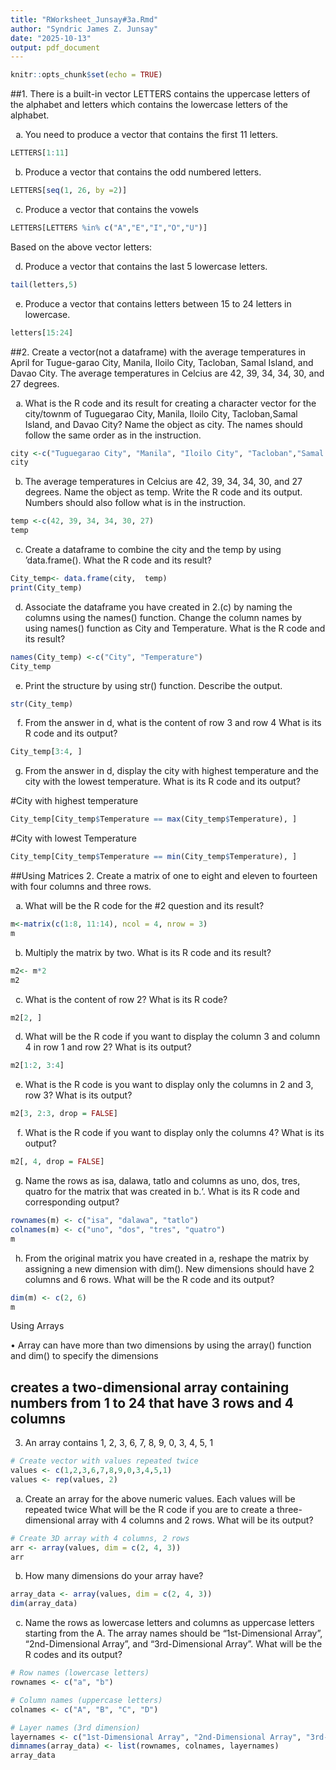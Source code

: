 ```yaml
---
title: "RWorksheet_Junsay#3a.Rmd"
author: "Syndric James Z. Junsay"
date: "2025-10-13"
output: pdf_document
---
```


```r
knitr::opts_chunk$set(echo = TRUE)
```
##1. There is a built-in vector LETTERS contains the uppercase letters of the alphabet and letters which contains the lowercase letters of the alphabet.

a. You need to produce a vector that contains the first 11 letters.
```r
LETTERS[1:11]
```
b. Produce a vector that contains the odd numbered letters.
```r
LETTERS[seq(1, 26, by =2)]
```
c. Produce a vector that contains the vowels
```r
LETTERS[LETTERS %in% c("A","E","I","O","U")]
```
Based on the above vector letters:

d. Produce a vector that contains the last 5 lowercase letters.
```r
tail(letters,5)
```
e. Produce a vector that contains letters between 15 to 24 letters in lowercase.
```r
letters[15:24]
```

##2. Create a vector(not a dataframe) with the average temperatures in April for Tugue-garao City, Manila, Iloilo City, Tacloban, Samal Island, and Davao City. The average  temperatures in Celcius are 42, 39, 34, 34, 30, and 27 degrees.

a. What is the R code and its result for creating a character vector for the city/townm of Tuguegarao City, Manila, Iloilo City, Tacloban,Samal Island, and Davao City? Name the object as city. The names should follow the same order as in the instruction.
```r
city <-c("Tuguegarao City", "Manila", "Iloilo City", "Tacloban","Samal Island", "Davao City")
city
```
b. The average temperatures in Celcius are 42, 39, 34, 34, 30, and 27 degrees.
Name the object as temp. Write the R code and its output. Numbers should also follow
what is in the instruction.
```r
temp <-c(42, 39, 34, 34, 30, 27)
temp
```
c. Create a dataframe to combine the city and the temp by using ‘data.frame(). What
the R code and its result?
```r
City_temp<- data.frame(city,  temp)
print(City_temp)
```
d. Associate the dataframe you have created in 2.(c) by naming the columns using
the names() function. Change the column names by using names() function as City and
Temperature. What is the R code and its result?
```r
names(City_temp) <-c("City", "Temperature")
City_temp
```
e. Print the structure by using str() function. Describe the output.
```r
str(City_temp)
```
f. From the answer in d, what is the content of row 3 and row 4 What is its R code and
its output?
```r
City_temp[3:4, ]
```
g. From the answer in d, display the city with highest temperature and the city with
the lowest temperature. What is its R code and its output?

#City with highest temperature
```r
City_temp[City_temp$Temperature == max(City_temp$Temperature), ]
```
#City with lowest Temperature
```r
City_temp[City_temp$Temperature == min(City_temp$Temperature), ]
```
##Using Matrices
2. Create a matrix of one to eight and eleven to fourteen with four columns and three
rows.

a. What will be the R code for the #2 question and its result?
```r

m<-matrix(c(1:8, 11:14), ncol = 4, nrow = 3)
m
```
b. Multiply the matrix by two. What is its R code and its result?
```r

m2<- m*2
m2
```
c. What is the content of row 2? What is its R code?
```r
m2[2, ]
```
d. What will be the R code if you want to display the column 3 and column 4 in row 1
and row 2? What is its output?
```r
m2[1:2, 3:4]
```
e. What is the R code is you want to display only the columns in 2 and 3, row 3? What
is its output?
```r
m2[3, 2:3, drop = FALSE]
```
f. What is the R code if you want to display only the columns 4? What is its output?

```r
m2[, 4, drop = FALSE]
```
g. Name the rows as isa, dalawa, tatlo and columns as uno, dos, tres, quatro
for the matrix that was created in b.‘. What is its R code and corresponding output?
```r
rownames(m) <- c("isa", "dalawa", "tatlo")
colnames(m) <- c("uno", "dos", "tres", "quatro")
m
```
h. From the original matrix you have created in a, reshape the matrix by assigning a
new dimension with dim(). New dimensions should have 2 columns and 6 rows. What will
be the R code and its output?

```r
dim(m) <- c(2, 6)
m
```
Using Arrays

• Array can have more than two dimensions by using the array() function and dim()
to specify the dimensions

## creates a two-dimensional array containing numbers from 1 to 24 that have 3 rows and 4 columns

3. An array contains 1, 2, 3, 6, 7, 8, 9, 0, 3, 4, 5, 1
```r
# Create vector with values repeated twice
values <- c(1,2,3,6,7,8,9,0,3,4,5,1)
values <- rep(values, 2)
```

a. Create an array for the above numeric values. Each values will be repeated twice
What will be the R code if you are to create a three-dimensional array with 4 columns and
2 rows. What will be its output?
```r
# Create 3D array with 4 columns, 2 rows
arr <- array(values, dim = c(2, 4, 3))
arr
```
b. How many dimensions do your array have?
```r
array_data <- array(values, dim = c(2, 4, 3))
dim(array_data)
```
c. Name the rows as lowercase letters and columns as uppercase letters starting from
the A. The array names should be “1st-Dimensional Array”, “2nd-Dimensional Array”, and
“3rd-Dimensional Array”. What will be the R codes and its output?
```r
# Row names (lowercase letters)
rownames <- c("a", "b")

# Column names (uppercase letters)
colnames <- c("A", "B", "C", "D")

# Layer names (3rd dimension)
layernames <- c("1st-Dimensional Array", "2nd-Dimensional Array", "3rd-Dimensional Array")
dimnames(array_data) <- list(rownames, colnames, layernames)
array_data
```
